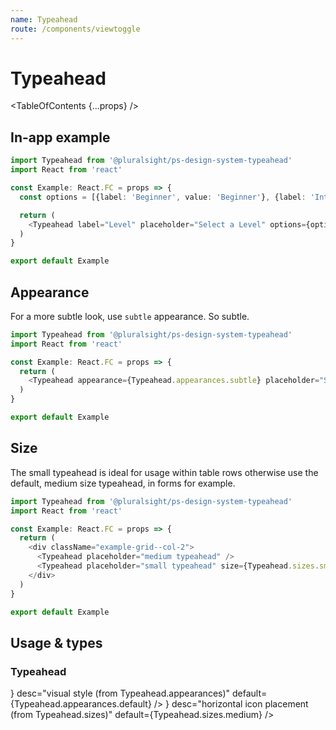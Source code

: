 ```yaml
---
name: Typeahead
route: /components/viewtoggle
---
```



# Typeahead

<TableOfContents {...props} />

## In-app example

```typescript
import Typeahead from '@pluralsight/ps-design-system-typeahead'
import React from 'react'

const Example: React.FC = props => {
  const options = [{label: 'Beginner', value: 'Beginner'}, {label: 'Intermediate', value: 'Intermediate'}, {label: 'Advanced', value: 'Advanced'}]

  return (
    <Typeahead label="Level" placeholder="Select a Level" options={options}/>
  )
}

export default Example
```

## Appearance

For a more subtle look, use `subtle` appearance. So subtle.

```typescript startExpanded=false
import Typeahead from '@pluralsight/ps-design-system-typeahead'
import React from 'react'

const Example: React.FC = props => {
  return (
    <Typeahead appearance={Typeahead.appearances.subtle} placeholder="Search" />
  )
}

export default Example
```

## Size

The small typeahead is ideal for usage within table rows otherwise use the default, medium size typeahead, in forms for example.

```typescript startExpanded=false
import Typeahead from '@pluralsight/ps-design-system-typeahead'
import React from 'react'

const Example: React.FC = props => {
  return (
    <div className="example-grid--col-2">
      <Typeahead placeholder="medium typeahead" />
      <Typeahead placeholder="small typeahead" size={Typeahead.sizes.small} />
    </div>
  )
}

export default Example
```

## Usage & types

<Usage
  install="npm install @pluralsight/ps-design-system-typeahead"
  import="import VerticalTabs from '@pluralsight/ps-design-system-typeahead'"
  packageName="typeahead"
  version={props.version}
/>

### Typeahead

<TypesTable>
  <TypesProp
    name="appearance"
    type={<TypesEnum enum={Typeahead.appearances} />}
    desc="visual style (from Typeahead.appearances)"
    default={Typeahead.appearances.default}
  />
  <TypesProp
    name="disabled"
    type="boolean"
    desc="standard input disable flag"
    default="false"
  />
  <TypesProp
    name="error"
    type="boolean"
    desc="error state flag"
    default="false"
  />
   <TypesProp
    name="filterFunction"
    type="(
    options: {
      label: React.ReactText
      value: React.ReactText
    }[],
    inputValue?: string | undefined
  ) => {
    label: React.ReactText
    value: React.ReactText
  }[]"
    desc="optional filter function"
    default="string includes"
  />
  <TypesProp name="label" type="string" desc="identifying string for input" />
  <TypesProp
    name="onChange"
    type="(Event, nextValue) => void"
    desc="triggered when value changes"
  />
   <TypesProp name="options" required type="Option[]" />
  <TypesProp name="placeholder" type="string" desc="in-field usage hint" />
  <TypesProp
    name="size"
    type={<TypesEnum enum={Typeahead.sizes} />}
    desc="horizontal icon placement (from Typeahead.sizes)"
    default={Typeahead.sizes.medium}
  />
  <TypesProp
    name="subLabel"
    type="string"
    desc="supporting text or error messaging"
  />
  <TypesProp name="value" type="string" desc="controlled value" />
</TypesTable>
